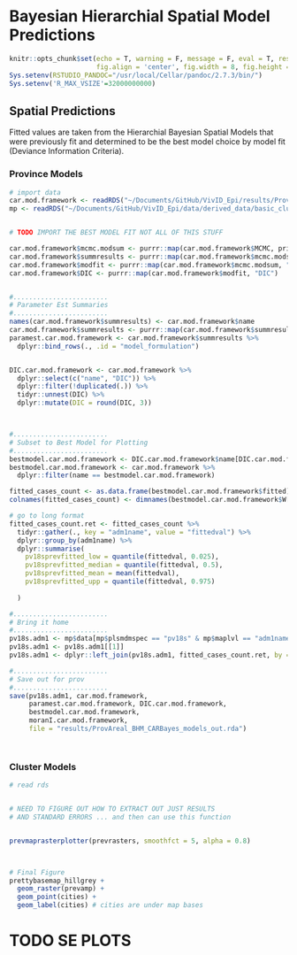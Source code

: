 # Bayesian Hierarchial Spatial Model Predictions 

```r
knitr::opts_chunk$set(echo = T, warning = F, message = F, eval = T, results = 'hide',
                      fig.align = 'center', fig.width = 8, fig.height = 8)
Sys.setenv(RSTUDIO_PANDOC="/usr/local/Cellar/pandoc/2.7.3/bin/")
Sys.setenv('R_MAX_VSIZE'=32000000000)

```

## Spatial Predictions
Fitted values are taken from the Hierarchial Bayesian Spatial Models that were previously fit and determined to be the best model choice by model fit (Deviance Information Criteria).

### Province Models
```r
# import data
car.mod.framework <- readRDS("~/Documents/GitHub/VivID_Epi/results/Province_Bayes_Hierarchial_Model_longchain.rds")
mp <- readRDS("~/Documents/GitHub/VivID_Epi/data/derived_data/basic_cluster_mapping_data.rds")


# TODO IMPORT THE BEST MODEL FIT NOT ALL OF THIS STUFF

```

```r

car.mod.framework$mcmc.modsum <- purrr::map(car.mod.framework$MCMC, print) 
car.mod.framework$summresults <- purrr::map(car.mod.framework$mcmc.modsum, "summary.results")
car.mod.framework$modfit <- purrr::map(car.mod.framework$mcmc.modsum, "modelfit")
car.mod.framework$DIC <- purrr::map(car.mod.framework$modfit, "DIC")


#........................
# Parameter Est Summaries
#........................
names(car.mod.framework$summresults) <- car.mod.framework$name
car.mod.framework$summresults <- purrr::map(car.mod.framework$summresults, tibble::as_tibble)
paramest.car.mod.framework <- car.mod.framework$summresults %>% 
  dplyr::bind_rows(., .id = "model_formulation")


DIC.car.mod.framework <- car.mod.framework %>% 
  dplyr::select(c("name", "DIC")) %>% 
  dplyr::filter(!duplicated(.)) %>% 
  tidyr::unnest(DIC) %>% 
  dplyr::mutate(DIC = round(DIC, 3))



#........................
# Subset to Best Model for Plotting
#........................
bestmodel.car.mod.framework <- DIC.car.mod.framework$name[DIC.car.mod.framework$DIC == min(DIC.car.mod.framework$DIC)]
bestmodel.car.mod.framework <- car.mod.framework %>% 
  dplyr::filter(name == bestmodel.car.mod.framework)

fitted_cases_count <- as.data.frame(bestmodel.car.mod.framework$fitted)
colnames(fitted_cases_count) <- dimnames(bestmodel.car.mod.framework$W[[1]])[[1]] 

# go to long format
fitted_cases_count.ret <- fitted_cases_count %>% 
  tidyr::gather(., key = "adm1name", value = "fittedval") %>% 
  dplyr::group_by(adm1name) %>% 
  dplyr::summarise(
    pv18sprevfitted_low = quantile(fittedval, 0.025),
    pv18sprevfitted_median = quantile(fittedval, 0.5),
    pv18sprevfitted_mean = mean(fittedval),
    pv18sprevfitted_upp = quantile(fittedval, 0.975)
    
  )

#........................
# Bring it home
#........................
pv18s.adm1 <- mp$data[mp$plsmdmspec == "pv18s" & mp$maplvl == "adm1name"] 
pv18s.adm1 <- pv18s.adm1[[1]]
pv18s.adm1 <- dplyr::left_join(pv18s.adm1, fitted_cases_count.ret, by = "adm1name")

#........................
# Save out for prov
#........................
save(pv18s.adm1, car.mod.framework, 
     paramest.car.mod.framework, DIC.car.mod.framework, 
     bestmodel.car.mod.framework, 
     moranI.car.mod.framework, 
     file = "results/ProvAreal_BHM_CARBayes_models_out.rda")




```

### Cluster Models

```r
# read rds


# NEED TO FIGURE OUT HOW TO EXTRACT OUT JUST RESULTS
# AND STANDARD ERRORS ... and then can use this function


prevmaprasterplotter(prevrasters, smoothfct = 5, alpha = 0.8)



# Final Figure
prettybasemap_hillgrey +
  geom_raster(prevamp) +
  geom_point(cities) + 
  geom_label(cities) # cities are under map bases


```

# TODO SE PLOTS
